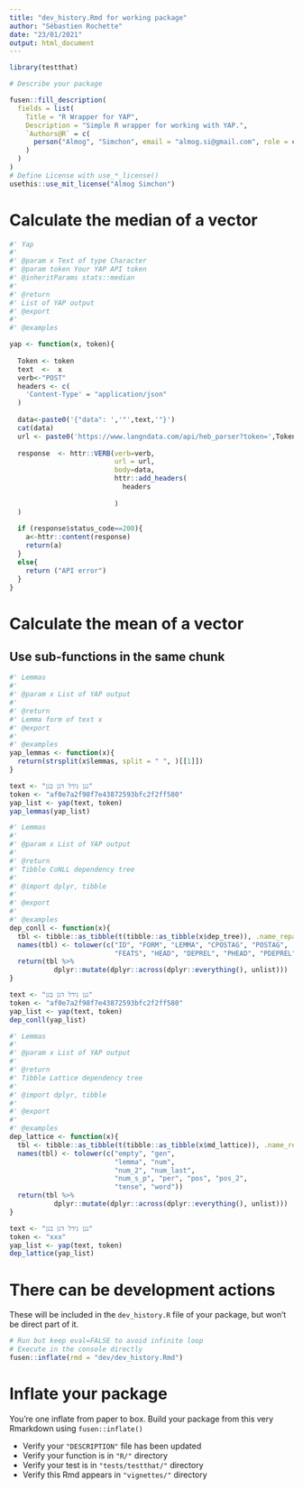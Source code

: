 ---
title: "dev_history.Rmd for working package"
author: "Sébastien Rochette"
date: "23/01/2021"
output: html_document
---

```{r development, include=FALSE}
library(testthat)
```

<!--
# Description of your package

This will fill the description of your package.
Add this chunk using `fusen::description_chunk()`
--> 

```{r description}
# Describe your package

fusen::fill_description(
  fields = list(
    Title = "R Wrapper for YAP",
    Description = "Simple R wrapper for working with YAP.",
    `Authors@R` = c(
      person("Almog", "Simchon", email = "almog.si@gmail.com", role = c("aut", "cre"), comment = c(ORCID = "0000-0003-2629-2913"))
    )
  )
)
# Define License with use_*_license()
usethis::use_mit_license("Almog Simchon")
```

# Calculate the median of a vector

```{r function}
#' Yap
#'
#' @param x Text of type Character
#' @param token Your YAP API token
#' @inheritParams stats::median
#'
#' @return
#' List of YAP output
#' @export
#'
#' @examples

yap <- function(x, token){
  
  Token <- token
  text  <-  x 
  verb<-"POST"
  headers <- c(
    'Content-Type' = "application/json"
  )
  
  data<-paste0('{"data": ','"',text,'"}')
  cat(data)
  url <- paste0('https://www.langndata.com/api/heb_parser?token=',Token)
  
  response  <- httr::VERB(verb=verb,
                          url = url,
                          body=data,
                          httr::add_headers(
                            headers
                            
                          )
  )
  
  if (response$status_code==200){
    a<-httr::content(response)
    return(a)
  }
  else{
    return ("API error")
  }
}
```

# Calculate the mean of a vector
## Use sub-functions in the same chunk

```{r function-1}
#' Lemmas
#'
#' @param x List of YAP output
#'
#' @return
#' Lemma form of text x
#' @export 
#'
#' @examples
yap_lemmas <- function(x){
  return(strsplit(x$lemmas, split = " ", )[[1]])
}
```

```{r examples-1}
text <- "גנן גידל דגן בגן"
token <- "af0e7a2f98f7e43872593bfc2f2ff580"
yap_list <- yap(text, token)
yap_lemmas(yap_list)
```

```{r function-2}
#' Lemmas
#'
#' @param x List of YAP output
#'
#' @return
#' Tibble CoNLL dependency tree 
#'
#' @import dplyr, tibble
#'
#' @export 
#'
#' @examples
dep_conll <- function(x){
  tbl <- tibble::as_tibble(t(tibble::as_tibble(x$dep_tree)), .name_repair = "minimal")
  names(tbl) <- tolower(c("ID", "FORM", "LEMMA", "CPOSTAG", "POSTAG",
                          "FEATS", "HEAD", "DEPREL", "PHEAD", "PDEPREL"))
  return(tbl %>% 
           dplyr::mutate(dplyr::across(dplyr::everything(), unlist)))
}
```

```{r examples-2}
text <- "גנן גידל דגן בגן"
token <- "af0e7a2f98f7e43872593bfc2f2ff580"
yap_list <- yap(text, token)
dep_conll(yap_list)
```

```{r function-3}
#' Lemmas
#'
#' @param x List of YAP output
#'
#' @return
#' Tibble Lattice dependency tree 
#'
#' @import dplyr, tibble
#'
#' @export
#'
#' @examples
dep_lattice <- function(x){
  tbl <- tibble::as_tibble(t(tibble::as_tibble(x$md_lattice)), .name_repair = "minimal")
  names(tbl) <- tolower(c("empty", "gen",
                          "lemma", "num",
                          "num_2", "num_last",
                          "num_s_p", "per", "pos", "pos_2",
                          "tense", "word"))
  return(tbl %>% 
           dplyr::mutate(dplyr::across(dplyr::everything(), unlist)))
}
```

```{r examples-3}
text <- "גנן גידל דגן בגן"
token <- "xxx"
yap_list <- yap(text, token)
dep_lattice(yap_list)
```
# There can be development actions

These will be included in the `dev_history.R` file of your package, but won't be direct part of it.

```{r development-1, eval=FALSE}
# Run but keep eval=FALSE to avoid infinite loop
# Execute in the console directly
fusen::inflate(rmd = "dev/dev_history.Rmd")
```


# Inflate your package

You're one inflate from paper to box.
Build your package from this very Rmarkdown using `fusen::inflate()`

- Verify your `"DESCRIPTION"` file has been updated
- Verify your function is in `"R/"` directory
- Verify your test is in `"tests/testthat/"` directory
- Verify this Rmd appears in `"vignettes/"` directory
